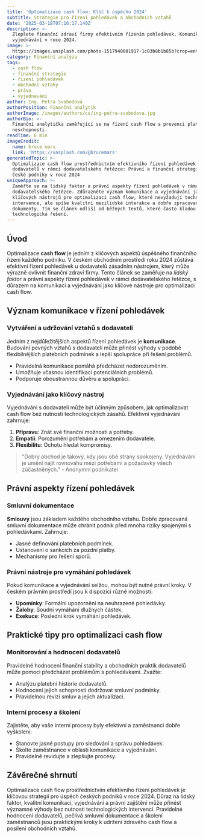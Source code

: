 ```yaml
---
title: 'Optimalizace cash flow: Klíč k úspěchu 2024'
subtitle: Strategie pro řízení pohledávek a obchodních vztahů
date: '2025-03-18T07:16:17.140Z'
description: >-
  Zlepšete finanční zdraví firmy efektivním řízením pohledávek. Komunikace a
  vyjednávání v roce 2024.
image: >-
  https://images.unsplash.com/photo-1517940001917-1c03b8b1b85b?crop=entropy&cs=tinysrgb&fit=max&fm=jpg&ixid=M3w3MjA5MjJ8MHwxfHJhbmRvbXx8fHx8fHx8fDE3NDIyODIxNzd8&ixlib=rb-4.0.3&q=80&w=1080
category: Finanční analýza
tags:
  - cash flow
  - finanční strategie
  - řízení pohledávek
  - obchodní vztahy
  - právo
  - vyjednávání
author: Ing. Petra Svobodová
authorPosition: Finanční analytik
authorImage: /images/authors/cs/ing-petra-svobodova.jpg
authorBio: >-
  Finanční analytička zaměřující se na řízení cash flow a prevenci platební
  neschopnosti.
readTime: 6 min
imageCredit:
  name: bruce mars
  link: 'https://unsplash.com/@brucemars'
generatedTopic: >-
  Optimalizace cash flow prostřednictvím efektivního řízení pohledávek u
  dodavatelů v rámci dodavatelského řetězce: Právní a finanční strategie pro
  české podniky v roce 2024
uniqueApproach: >-
  Zaměřte se na lidský faktor a právní aspekty řízení pohledávek v rámci
  dodavatelského řetězce. Zdůrazněte význam komunikace a vyjednávání jako
  klíčových nástrojů pro optimalizaci cash flow, které nevyžadují technologické
  intervence, ale spíše kvalitní mezilidské interakce a dobře zpracované právní
  dokumenty. Tím se článek odliší od běžných textů, které často kladou důraz na
  technologická řešení.
---
```


## Úvod

Optimalizace **cash flow** je jedním z klíčových aspektů úspěšného finančního řízení každého podniku. V českém obchodním prostředí roku 2024 zůstává efektivní řízení pohledávek u dodavatelů zásadním nástrojem, který může výrazně ovlivnit finanční zdraví firmy. Tento článek se zaměřuje na *lidský faktor* a právní aspekty řízení pohledávek v rámci dodavatelského řetězce, s důrazem na komunikaci a vyjednávání jako klíčové nástroje pro optimalizaci cash flow.

## Význam komunikace v řízení pohledávek

### Vytváření a udržování vztahů s dodavateli

Jedním z nejdůležitějších aspektů řízení pohledávek je **komunikace**. Budování pevných vztahů s dodavateli může přinést výhody v podobě flexibilnějších platebních podmínek a lepší spolupráce při řešení problémů. 

- Pravidelná komunikace pomáhá předcházet nedorozuměním.
- Umožňuje včasnou identifikaci potenciálních problémů.
- Podporuje oboustrannou důvěru a spolupráci.

### Vyjednávání jako klíčový nástroj

Vyjednávání s dodavateli může být účinným způsobem, jak optimalizovat cash flow bez nutnosti technologických zásahů. Efektivní vyjednávání zahrnuje:

1. **Přípravu**: Znát své finanční možnosti a potřeby.
2. **Empatii**: Porozumění potřebám a omezením dodavatele.
3. **Flexibilitu**: Ochotu hledat kompromisy.

> "Dobrý obchod je takový, kdy jsou obě strany spokojeny. Vyjednávání je umění najít rovnováhu mezi potřebami a požadavky všech zúčastněných." - Anonymní podnikatel

## Právní aspekty řízení pohledávek

### Smluvní dokumentace

**Smlouvy** jsou základem každého obchodního vztahu. Dobře zpracovaná smluvní dokumentace může chránit podnik před mnoha riziky spojenými s pohledávkami. Zahrnuje:

- Jasné definování platebních podmínek.
- Ustanovení o sankcích za pozdní platby.
- Mechanismy pro řešení sporů.

### Právní nástroje pro vymáhání pohledávek

Pokud komunikace a vyjednávání selžou, mohou být nutné právní kroky. V českém právním prostředí jsou k dispozici různé možnosti:

- **Upomínky**: Formální upozornění na neuhrazené pohledávky.
- **Žaloby**: Soudní vymáhání dlužných částek.
- **Exekuce**: Poslední krok vymáhání pohledávek.

## Praktické tipy pro optimalizaci cash flow

### Monitorování a hodnocení dodavatelů

Pravidelné hodnocení finanční stability a obchodních praktik dodavatelů může pomoci předcházet problémům s pohledávkami. Zvažte:

- Analýzu platební historie dodavatelů.
- Hodnocení jejich schopnosti dodržovat smluvní podmínky.
- Pravidelnou revizi smluv a jejich aktualizaci.

### Interní procesy a školení

Zajistěte, aby vaše interní procesy byly efektivní a zaměstnanci dobře vyškoleni:

- Stanovte jasné postupy pro sledování a správu pohledávek.
- Školte zaměstnance v oblasti komunikace a vyjednávání.
- Pravidelně revidujte a zlepšujte procesy.

## Závěrečné shrnutí

Optimalizace cash flow prostřednictvím efektivního řízení pohledávek je klíčovou strategií pro úspěch českých podniků v roce 2024. Důraz na lidský faktor, kvalitní komunikaci, vyjednávání a právní zajištění může přinést významné výhody bez nutnosti technologických intervencí. Pravidelné hodnocení dodavatelů, pečlivá smluvní dokumentace a školení zaměstnanců jsou praktickými kroky k udržení zdravého cash flow a posílení obchodních vztahů.
